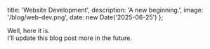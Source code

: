   title: 'Website Development',
  description: 'A new beginning.',
  image: '/blog/web-dev.png',
  date: new Date('2025-06-25')
};

Well, here it is.
<br />
I'll update this blog post more in the future.
